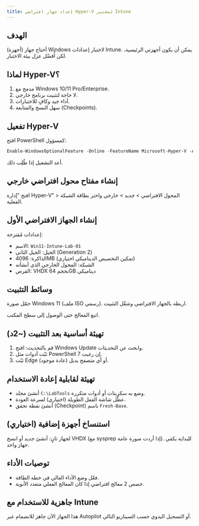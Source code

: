 ```yaml
---
title: إعداد جهاز افتراضي Hyper-V لمختبر Intune
---
```

## الهدف

أحتاج جهاز (أجهزة) Windows لاختبار إعدادات Intune. يمكن أن يكون أجهزتي الرئيسية، لكن أُفضّل عزل بيئة الاختبار.

## لماذا Hyper-V؟

1. مدمج مع Windows 10/11 Pro/Enterprise.
2. لا حاجة لتثبيت برنامج خارجي.
3. أداء جيد وكافٍ للاختبارات.
4. سهل النسخ والمتابعة (Checkpoints).

## تفعيل Hyper-V

افتح PowerShell كمسؤول:

```powershell
Enable-WindowsOptionalFeature -Online -FeatureName Microsoft-Hyper-V -All
```

أعد التشغيل إذا طُلِب ذلك.

## إنشاء مفتاح محول افتراضي خارجي

افتح "إدارة Hyper-V" > المحول الافتراضي > جديد > خارجي واختر بطاقة الشبكة الفعلية.

## إنشاء الجهاز الافتراضي الأول

إعدادات مُقترحة:

- الاسم: `Win11-Intune-Lab-01`
- الجيل: الجيل الثاني (Generation 2)
- الذاكرة: 4096MB (تمكين التخصيص الديناميكي اختياري)
- الشبكة: المحول الخارجي الذي أنشأته
- القرص: VHDX بحجم 64GB ديناميكي

## وسائط التثبيت

حمّل صورة Windows 11 (ملف ISO رسمي). اربطه بالجهاز الافتراضي وشغّل التثبيت.

اتبع المعالج حتى الوصول إلى سطح المكتب.

## تهيئة أساسية بعد التثبيت (~2د)

1. قم بالتحديث: افتح Windows Update وابحث عن التحديثات.
2. ثبّت أدوات مثل PowerShell 7 إن رغبت.
3. ثبّت Edge (عادة موجود) أو أي متصفح بديل.

## تهيئة لقابلية إعادة الاستخدام

- أنشئ مجلد `C:\LabTools` وضع به سكربتات أو أدوات متكررة.
- عطّل شاشة القفل الطويلة (اختياري) لسرعة العودة.
- أنشئ نقطة تحقق (Checkpoint) باسم `Fresh-Base`.

## استنساخ أجهزة إضافية (اختياري)

لجهاز ثانٍ: أنشئ جديد أو انسخ VHDX (مع sysprep إذا أردت صورة عامة). للبداية يكفي جهاز واحد.

## توصيات الأداء

- فعّل وضع الأداء العالي في خطة الطاقة.
- خصص 2 معالج افتراضي إذا كان المعالج الفعلي متعدد الأنوية.

## جاهزية للاستخدام مع Intune

هذا الجهاز الآن جاهز للانضمام عبر Autopilot أو التسجيل اليدوي حسب السيناريو التالي.
